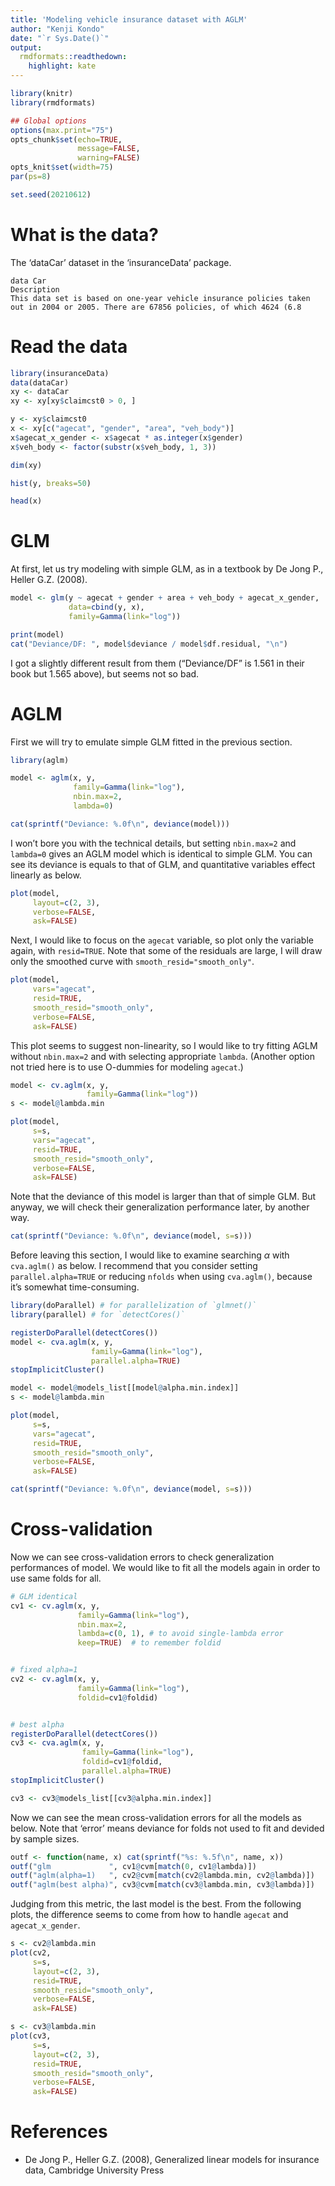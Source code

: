 ```yaml
---
title: 'Modeling vehicle insurance dataset with AGLM'
author: "Kenji Kondo"
date: "`r Sys.Date()`"
output:
  rmdformats::readthedown:
    highlight: kate
---
```


```r
library(knitr)
library(rmdformats)

## Global options
options(max.print="75")
opts_chunk$set(echo=TRUE,
               message=FALSE,
               warning=FALSE)
opts_knit$set(width=75)
par(ps=8)

set.seed(20210612)
```


# What is the data?

The 'dataCar' dataset in the 'insuranceData' package.

```
data Car
Description
This data set is based on one-year vehicle insurance policies taken out in 2004 or 2005. There are 67856 policies, of which 4624 (6.8
```

# Read the data

```r
library(insuranceData)
data(dataCar)
xy <- dataCar
xy <- xy[xy$claimcst0 > 0, ]

y <- xy$claimcst0
x <- xy[c("agecat", "gender", "area", "veh_body")]
x$agecat_x_gender <- x$agecat * as.integer(x$gender)
x$veh_body <- factor(substr(x$veh_body, 1, 3))

dim(xy)
```

```r
hist(y, breaks=50)
```
```r
head(x)
```

# GLM

At first, let us try modeling with simple GLM, as in a textbook by De Jong P., Heller G.Z. (2008).

```r
model <- glm(y ~ agecat + gender + area + veh_body + agecat_x_gender,
             data=cbind(y, x),
             family=Gamma(link="log"))

print(model)
cat("Deviance/DF: ", model$deviance / model$df.residual, "\n")
```

I got a slightly different result from them ("Deviance/DF" is 1.561 in their book but 1.565 above), but seems not so bad.


# AGLM

First we will try to emulate simple GLM fitted in the previous section.

```r
library(aglm)

model <- aglm(x, y,
              family=Gamma(link="log"),
              nbin.max=2,
              lambda=0)

cat(sprintf("Deviance: %.0f\n", deviance(model)))
```

I won't bore you with the technical details, but setting `nbin.max=2` and `lambda=0` gives an AGLM model which is identical to simple GLM.
You can see its deviance is equals to that of GLM, and quantitative variables effect linearly as below.


```r
plot(model,
     layout=c(2, 3),
     verbose=FALSE,
     ask=FALSE)
```

Next, I would like to focus on the `agecat` variable, so plot only the variable again, with `resid=TRUE`.
Note that some of the residuals are large, I will draw only the smoothed curve with `smooth_resid="smooth_only"`.

```r
plot(model,
     vars="agecat",
     resid=TRUE,
     smooth_resid="smooth_only",
     verbose=FALSE,
     ask=FALSE)
```

This plot seems to suggest non-linearity, so I would like to try fitting AGLM without `nbin.max=2` and with selecting appropriate `lambda`.
(Another option not tried here is to use O-dummies for modeling `agecat`.)

```r
model <- cv.aglm(x, y,
                 family=Gamma(link="log"))
s <- model@lambda.min

plot(model,
     s=s,
     vars="agecat",
     resid=TRUE,
     smooth_resid="smooth_only",
     verbose=FALSE,
     ask=FALSE)
```

Note that the deviance of this model is larger than that of simple GLM.
But anyway, we will check their generalization performance later, by another way.

```r
cat(sprintf("Deviance: %.0f\n", deviance(model, s=s)))
```

Before leaving this section, I would like to examine searching $\alpha$ with `cva.aglm()` as below.
I recommend that you consider setting `parallel.alpha=TRUE` or reducing `nfolds` when using `cva.aglm()`, because it's somewhat time-consuming.

```r
library(doParallel) # for parallelization of `glmnet()`
library(parallel) # for `detectCores()`

registerDoParallel(detectCores())
model <- cva.aglm(x, y,
                  family=Gamma(link="log"),
                  parallel.alpha=TRUE)
stopImplicitCluster()

model <- model@models_list[[model@alpha.min.index]]
s <- model@lambda.min

plot(model,
     s=s,
     vars="agecat",
     resid=TRUE,
     smooth_resid="smooth_only",
     verbose=FALSE,
     ask=FALSE)
```

```r
cat(sprintf("Deviance: %.0f\n", deviance(model, s=s)))
```


# Cross-validation

Now we can see cross-validation errors to check generalization performances of model.
We would like to fit all the models again in order to use same folds for all.

```r
# GLM identical
cv1 <- cv.aglm(x, y,
               family=Gamma(link="log"),
               nbin.max=2,
               lambda=c(0, 1), # to avoid single-lambda error
               keep=TRUE)  # to remember foldid


# fixed alpha=1
cv2 <- cv.aglm(x, y,
               family=Gamma(link="log"),
               foldid=cv1@foldid)


# best alpha
registerDoParallel(detectCores())
cv3 <- cva.aglm(x, y,
                family=Gamma(link="log"),
                foldid=cv1@foldid,
                parallel.alpha=TRUE)
stopImplicitCluster()

cv3 <- cv3@models_list[[cv3@alpha.min.index]]
```

Now we can see the mean cross-validation errors for all the models as below.
Note that 'error' means deviance for folds not used to fit and devided by sample sizes.

```r
outf <- function(name, x) cat(sprintf("%s: %.5f\n", name, x))
outf("glm             ", cv1@cvm[match(0, cv1@lambda)])
outf("aglm(alpha=1)   ", cv2@cvm[match(cv2@lambda.min, cv2@lambda)])
outf("aglm(best alpha)", cv3@cvm[match(cv3@lambda.min, cv3@lambda)])
```

Judging from this metric, the last model is the best.
From the following plots, the difference seems to come from how to handle `agecat` and `agecat_x_gender`.

```r
s <- cv2@lambda.min
plot(cv2,
     s=s,
     layout=c(2, 3),
     resid=TRUE,
     smooth_resid="smooth_only",
     verbose=FALSE,
     ask=FALSE)
```


```r
s <- cv3@lambda.min
plot(cv3,
     s=s,
     layout=c(2, 3),
     resid=TRUE,
     smooth_resid="smooth_only",
     verbose=FALSE,
     ask=FALSE)
```


# References
* De Jong P., Heller G.Z. (2008), Generalized linear models for insurance data, Cambridge University Press
